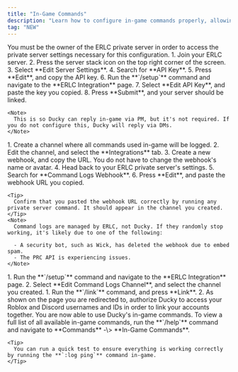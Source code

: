 ```yaml
---
title: "In-Game Commands"
description: "Learn how to configure in-game commands properly, allowing you to easily manage your shift, log punishments, create BOLOs, message a group of people, and more."
tag: "NEW"
---
```


<Warning>
  You must be the owner of the ERLC private server in order to access the private server settings necessary for this configuration.
</Warning>

<Steps>
  <Step title="Link your ERLC Server">
    1. Join your ERLC server.
    2. Press the server stack icon on the top right corner of the screen.
    3. Select **Edit Server Settings**.
    4. Search for **API Key**.
    5. Press **Edit**, and copy the API key.
    6. Run the **`/setup`** command and navigate to the **ERLC Integration** page.
    7. Select **Edit API Key**, and paste the key you copied.
    8. Press **Submit**, and your server should be linked.

    <Note>
      This is so Ducky can reply in-game via PM, but it's not required. If you do not configure this, Ducky will reply via DMs.
    </Note>
  </Step>
  <Step title="ERLC Command Logs">
    1. Create a channel where all commands used in-game will be logged.
    2. Edit the channel, and select the **Integrations** tab.
    3. Create a new webhook, and copy the URL. You do not have to change the webhook's name or avatar.
    4. Head back to your ERLC private server's settings.
    5. Search for **Command Logs Webhook**.
    6. Press **Edit**, and paste the webhook URL you copied.

    <Tip>
      Confirm that you pasted the webhook URL correctly by running any private server command. It should appear in the channel you created.
    </Tip>
    <Note>
      Command logs are managed by ERLC, not Ducky. If they randomly stop working, it's likely due to one of the following:

      - A security bot, such as Wick, has deleted the webhook due to embed spam.
      - The PRC API is experiencing issues.
    </Note>
  </Step>
  <Step title="Configuring with Ducky">
    1. Run the **`/setup`** command and navigate to the **ERLC Integration** page.
    2. Select **Edit Command Logs Channel**, and select the channel you created.
  </Step>
  <Step title="Link your Roblox Account">
    1. Run the **`/link`** command, and press **Link**.
    2. As shown on the page you are redirected to, authorize Ducky to access your Roblox and Discord usernames and IDs in order to link your accounts together.
  </Step>
  <Step title="Completed">
    You are now able to use Ducky's in-game commands. To view a full list of all available in-game commands, run the **`/help`** command and navigate to **Commands** -\> **In-Game Commands**.

    <Tip>
      You can run a quick test to ensure everything is working correctly by running the **`:log ping`** command in-game.
    </Tip>
  </Step>
</Steps>